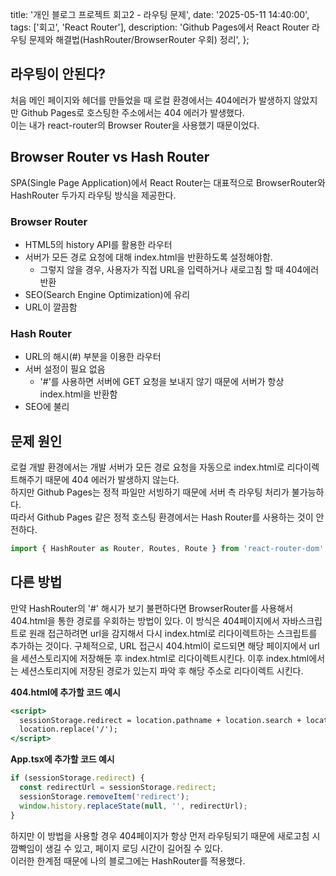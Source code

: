   title: '개인 블로그 프로젝트 회고2 - 라우팅 문제',
  date: '2025-05-11 14:40:00',
  tags: ['회고', 'React Router'],
  description:
    'Github Pages에서 React Router 라우팅 문제와 해결법(HashRouter/BrowserRouter 우회) 정리',
};

## 라우팅이 안된다?

처음 메인 페이지와 헤더를 만들었을 때 로컬 환경에서는 404에러가 발생하지 않았지만 Github Pages로 호스팅한 주소에서는 404 에러가 발생했다.  
이는 내가 react-router의 Browser Router을 사용했기 때문이었다.

## Browser Router vs Hash Router

SPA(Single Page Application)에서 React Router는 대표적으로 BrowserRouter와 HashRouter 두가지 라우팅 방식을 제공한다.

### Browser Router

- HTML5의 history API를 활용한 라우터
- 서버가 모든 경로 요청에 대해 index.html을 반환하도록 설정해야함.
  - 그렇지 않을 경우, 사용자가 직접 URL을 입력하거나 새로고침 할 때 404에러 반환
- SEO(Search Engine Optimization)에 유리
- URL이 깔끔함

### Hash Router

- URL의 해시(#) 부분을 이용한 라우터
- 서버 설정이 필요 없음
  - '#'를 사용하면 서버에 GET 요청을 보내지 않기 때문에 서버가 항상 index.html을 반환함
- SEO에 불리

## 문제 원인

로컬 개발 환경에서는 개발 서버가 모든 경로 요청을 자동으로 index.html로 리다이렉트해주기 때문에 404 에러가 발생하지 않는다.  
하지만 Github Pages는 정적 파일만 서빙하기 때문에 서버 측 라우팅 처리가 불가능하다.  
따라서 Github Pages 같은 정적 호스팅 환경에서는 Hash Router를 사용하는 것이 안전하다.

```javascript
import { HashRouter as Router, Routes, Route } from 'react-router-dom';
```

## 다른 방법

만약 HashRouter의 '#' 해시가 보기 불편하다면 BrowserRouter를 사용해서 404.html을 통한 경로를 우회하는 방법이 있다.
이 방식은 404페이지에서 자바스크립트로 원래 접근하려면 url을 감지해서 다시 index.html로 리다이렉트하는 스크립트를 추가하는 것이다.
구체적으로, URL 접근시 404.html이 로드되면 해당 페이지에서 url을 세션스토리지에 저장해둔 후 index.html로 리다이렉트시킨다. 이후 index.html에서는 세션스토리지에 저장된 경로가 있는지 파악 후 해당 주소로 리다이렉트 시킨다.

**404.html에 추가할 코드 예시**

```jsx
<script>
  sessionStorage.redirect = location.pathname + location.search + location.hash;
  location.replace('/');
</script>
```

**App.tsx에 추가할 코드 예시**

```typescript
if (sessionStorage.redirect) {
  const redirectUrl = sessionStorage.redirect;
  sessionStorage.removeItem('redirect');
  window.history.replaceState(null, '', redirectUrl);
}
```

하지만 이 방법을 사용할 경우 404페이지가 항상 먼저 라우팅되기 때문에 새로고침 시 깜빡임이 생길 수 있고, 페이지 로딩 시간이 길어질 수 있다.  
이러한 한계점 때문에 나의 블로그에는 HashRouter를 적용했다.
